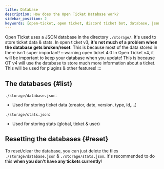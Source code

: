 ```yaml
---
title: Database
description: How does the Open Ticket Database work?
sidebar_position: 2
keywords: [open-ticket, open ticket, discord ticket bot, database, json, system]
---
```

<head>
    <link rel="apple-touch-icon" href="/img/logo_vertical.png"/>
</head>

Open Ticket uses a JSON database in the directory `./storage/`. It's used to store ticket data & stats.
In open ticket v3, <ColorText color="blue">**it's not much of a problem when the database gets broken/reset**</ColorText>. This is because most of the data stored in there isn't super important!
:::warning open ticket 4.0
In Open Ticket v4, it will be important to keep your database when you update! This is because OT v4 will use the database to store much more information about a ticket. This will be used for plugins & other features!
:::

## The databases \{#list}
`./storage/database.json`:
- Used for storing ticket data (creator, date, version, type, id,...)

`./storage/stats.json`:
- Used for storing stats (global, ticket & user)

## Resetting the databases \{#reset}
To reset/clear the database, you can just delete the files `./storage/database.json` & `./storage/stats.json`.
It's recommended to do this **when you don't have any tickets currently**!